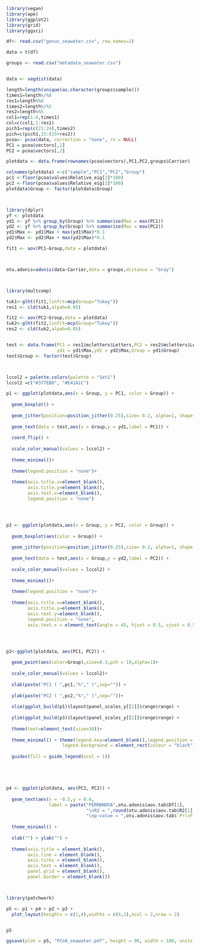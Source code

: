

```r

library(vegan)
library(ape)
library(ggplot2)
library(grid)
library(ggsci)

```



```r
df<- read.csv("genus_seawater.csv", row.names=1)

data = t(df)

groups <- read.csv("metadata_seawater.csv")


data <- vegdist(data)

length=length(unique(as.character(groups$sample)))
times1=length%/%8
res1=length%%8
times2=length%/%5
res2=length%%5
col1=rep(1:8,times1)
col=c(col1,1:res1)
pich1=rep(c(21:24),times2)
pich=c(pich1,15:(15+res2))
pcoa<- pcoa(data, correction = "none", rn = NULL)
PC1 = pcoa$vectors[,1]
PC2 = pcoa$vectors[,2]

plotdata <- data.frame(rownames(pcoa$vectors),PC1,PC2,groups$Carrier)

colnames(plotdata) <-c("sample","PC1","PC2","Group")
pc1 <-floor(pcoa$values$Relative_eig[1]*100)
pc2 <-floor(pcoa$values$Relative_eig[2]*100)
plotdata$Group <- factor(plotdata$Group)



library(dplyr)
yf <- plotdata
yd1 <- yf %>% group_by(Group) %>% summarise(Max = max(PC1))
yd2 <- yf %>% group_by(Group) %>% summarise(Max = max(PC2))
yd1$Max <- yd1$Max + max(yd1$Max)*0.1
yd2$Max <- yd2$Max + max(yd2$Max)*0.1

fit1 <- aov(PC1~Group,data = plotdata)



otu.adonis=adonis(data~Carrier,data = groups,distance = "bray")



library(multcomp)

tuk1<-glht(fit1,linfct=mcp(Group="Tukey"))
res1 <- cld(tuk1,alpah=0.05)

fit2 <- aov(PC2~Group,data = plotdata)
tuk2<-glht(fit2,linfct=mcp(Group="Tukey"))
res2 <- cld(tuk2,alpah=0.05)


test <- data.frame(PC1 = res1$mcletters$Letters,PC2 = res2$mcletters$Letters,
                   yd1 = yd1$Max,yd2 = yd2$Max,Group = yd1$Group)
test$Group <- factor(test$Group)



lccol2 = palette.colors(palette = "Set1")
lccol2 =c("#377EB8", "#E41A1C")

```



```r
p1 <- ggplot(plotdata,aes(x = Group, y = PC1, color = Group)) +
  
  geom_boxplot() +
  
  geom_jitter(position=position_jitter(0.25),size= 0.2, alpha=1, shape = 19) +
  
  geom_text(data = test,aes(x = Group,y = yd1,label = PC1)) +
  
  coord_flip() +
  
  scale_color_manual(values = lccol2) +
  
  theme_minimal()+
  
  theme(legend.position = "none")+
  
  theme(axis.title.x=element_blank(),
        axis.title.y=element_blank(),
        axis.text.x=element_blank(),
        legend.position = "none")




p3 <- ggplot(plotdata,aes(x = Group, y = PC2, color = Group)) +
  
  geom_boxplot(aes(color = Group)) +
  
  geom_jitter(position=position_jitter(0.25),size= 0.2, alpha=1, shape = 19) +
  
  geom_text(data = test,aes(x = Group,y = yd2,label = PC2)) +
  
  scale_color_manual(values = lccol2) +
  
  theme_minimal()+
  
  theme(legend.position = "none")+
  
  theme(axis.title.x=element_blank(),
        axis.title.y=element_blank(),
        axis.text.y=element_blank(),
        legend.position = "none",
        axis.text.x = element_text(angle = 45, hjust = 0.5, vjust = 0.5))




p2<-ggplot(plotdata, aes(PC1, PC2)) +
  
  geom_point(aes(color=Group),size=0.3,pch = 19,alpha=1)+
  
  scale_color_manual(values = lccol2)+
  
  xlab(paste("PC1 ( ",pc1,"%"," )",sep="")) + 
  
  ylab(paste("PC2 ( ",pc2,"%"," )",sep=""))+
  
  xlim(ggplot_build(p1)$layout$panel_scales_y[[1]]$range$range) +
  
  ylim(ggplot_build(p3)$layout$panel_scales_y[[1]]$range$range) +
  
  theme(text=element_text(size=30))+
  
  theme_minimal() + theme(legend.key=element_blank(),legend.position = "none",
                     legend.background = element_rect(colour = "black"))+
  
  guides(fill = guide_legend(ncol = 1))





p4 <- ggplot(plotdata, aes(PC1, PC2)) +
  
  geom_text(aes(x = -0.5,y = 0.6,
                label = paste("PERMANOVA",otu.adonis$aov.tab$Df[1],
                              "\nR2 = ",round(otu.adonis$aov.tab$R2[1],4),
                              "\np-value = ",otu.adonis$aov.tab$`Pr(>F)`[1],sep = "")),size = 3) +
  
  theme_minimal() +
  
  xlab("") + ylab("") +
  
  theme(axis.title = element_blank(),
        axis.line = element_blank(),
        axis.ticks = element_blank(),
        axis.text = element_blank(),
        panel.grid = element_blank(), 
        panel.border = element_blank())



library(patchwork)

p5 <- p1 + p4 + p2 + p3 + 
  plot_layout(heights = c(1,4),widths = c(4,1),ncol = 2,nrow = 2)


p5

ggsave(plot = p5, "PCoA_seawater.pdf", height = 96, width = 100, units = "mm")

```




